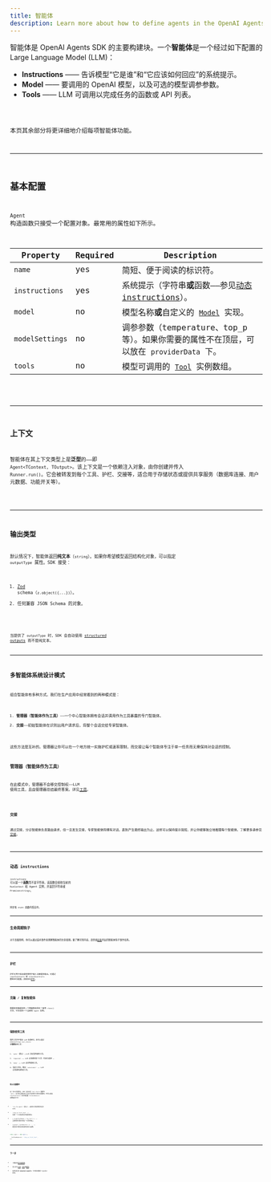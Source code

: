 ```yaml
---
title: 智能体
description: Learn more about how to define agents in the OpenAI Agents SDK for JavaScript / TypeScript
---
```



智能体是 OpenAI Agents SDK 的主要构建块。一个**智能体**是一个经过如下配置的 Large Language Model (LLM)：

- **Instructions** —— 告诉模型“它是谁”和“它应该如何回应”的系统提示。
- **Model** —— 要调用的 OpenAI 模型，以及可选的模型调参参数。
- **Tools** —— LLM 可调用以完成任务的函数或 API 列表。

<Code lang="typescript" code={simpleAgent} title="基础智能体定义" />

本页其余部分将更详细地介绍每项智能体功能。

---

## 基本配置

`Agent` 构造函数只接受一个配置对象。最常用的属性如下所示。

| Property        | Required | Description                                                                                |
| --------------- | -------- | ------------------------------------------------------------------------------------------ |
| `name`          | yes      | 简短、便于阅读的标识符。                                                                   |
| `instructions`  | yes      | 系统提示（字符串**或**函数——参见[动态 instructions](#dynamic-instructions)）。             |
| `model`         | no       | 模型名称**或**自定义的 [`Model`](/openai-agents-js/openai/agents/interfaces/model/) 实现。 |
| `modelSettings` | no       | 调参参数（temperature、top_p 等）。如果你需要的属性不在顶层，可以放在 `providerData` 下。  |
| `tools`         | no       | 模型可调用的 [`Tool`](/openai-agents-js/openai/agents/type-aliases/tool/) 实例数组。       |

<Code lang="typescript" code={agentWithTools} title="带工具的智能体" />

---

## 上下文

智能体在其上下文类型上是**泛型**的——即 `Agent<TContext, TOutput>`。该上下文是一个依赖注入对象，由你创建并传入 `Runner.run()`。它会被转发到每个工具、护栏、交接等，适合用于存储状态或提供共享服务（数据库连接、用户元数据、功能开关等）。

<Code lang="typescript" code={agentWithContext} title="带上下文的智能体" />

---

## 输出类型

默认情况下，智能体返回**纯文本**（`string`）。如果你希望模型返回结构化对象，可以指定 `outputType` 属性。SDK 接受：

1. [Zod](https://github.com/colinhacks/zod) schema（`z.object({...})`）。
2. 任何兼容 JSON Schema 的对象。

<Code
  lang="typescript"
  code={agentWithAodOutputType}
  title="使用 Zod 的结构化输出"
/>

当提供了 `outputType` 时，SDK 会自动使用
[structured outputs](https://platform.openai.com/docs/guides/structured-outputs) 而不是纯文本。

---

## 多智能体系统设计模式

组合智能体有多种方式。我们在生产应用中经常看到的两种模式是：

1. **管理器（智能体作为工具）**——一个中心智能体拥有会话并调用作为工具暴露的专门智能体。
2. **交接**——初始智能体在识别出用户请求后，将整个会话交给专家智能体。

这些方法是互补的。管理器让你可以在一个地方统一实施护栏或速率限制，而交接让每个智能体专注于单一任务而无需保持对会话的控制。

### 管理器（智能体作为工具）

在此模式中，管理器不会移交控制权——LLM 使用工具，且由管理器总结最终答案。详见[工具](/openai-agents-js/zh/guides/tools#agents-as-tools)。

<Code lang="typescript" code={agentsAsTools} title="智能体作为工具" />

### 交接

通过交接，分诊智能体负责路由请求，但一旦发生交接，专家智能体将拥有对话，直到产生最终输出为止。这样可以保持提示简短，并让你能够独立地推理每个智能体。了解更多请参见[交接](/openai-agents-js/zh/guides/handoffs)。

<Code lang="typescript" code={agentWithHandoffs} title="带交接的智能体" />

---

## 动态 instructions

`instructions` 可以是一个**函数**而不是字符串。该函数会接收当前的 `RunContext` 和 Agent 实例，并返回字符串或 `Promise<string>`。

<Code
  lang="typescript"
  code={agentWithDynamicInstructions}
  title="带动态 instructions 的智能体"
/>

同步和 `async` 函数均受支持。

---

## 生命周期钩子

对于高级用例，你可以通过监听事件来观察智能体的生命周期。要了解可用内容，请参阅[此处](https://github.com/openai/openai-agents-js/blob/main/packages/agents-core/src/lifecycle.ts)列出的智能体钩子事件名称。

<Code
  lang="typescript"
  code={agentWithLifecycleHooks}
  title="带生命周期钩子的智能体"
/>

---

## 护栏

护栏可用于验证或转换用户输入与智能体输出。可通过 `inputGuardrails` 和 `outputGuardrails` 数组进行配置。详情参见[护栏](/openai-agents-js/zh/guides/guardrails)。

---

## 克隆 / 复制智能体

需要现有智能体的一个略微修改版本？使用 `clone()` 方法，它会返回一个全新的 `Agent` 实例。

<Code lang="typescript" code={agentCloning} title="克隆智能体" />

---

## 强制使用工具

提供工具并不保证 LLM 会调用它。你可以通过 `modelSettings.tool_choice` 来**强制**使用工具：

1. `'auto'`（默认）——LLM 决定是否使用工具。
2. `'required'` —— LLM 必须调用某个工具（可自行选择）。
3. `'none'` —— LLM 必须**不**调用工具。
4. 指定工具名，例如 `'calculator'` —— LLM 必须调用该特定工具。

<Code lang="typescript" code={agentForcingToolUse} title="强制使用工具" />

### 防止无限循环

在一次工具调用后，SDK 会自动将 `tool_choice` 重置为 `'auto'`。这可防止模型进入反复尝试调用工具的无限循环。你可以通过 `resetToolChoice` 标志或配置 `toolUseBehavior` 来覆盖此行为：

- `'run_llm_again'`（默认）——使用工具结果再次运行 LLM。
- `'stop_on_first_tool'` —— 将第一个工具结果视为最终答案。
- `{ stopAtToolNames: ['my_tool'] }` —— 当调用到列表中的任一工具时停止。
- `(context, toolResults) => ...` —— 返回运行是否应结束的自定义函数。

```typescript
const agent = new Agent({
  ...,
  toolUseBehavior: 'stop_on_first_tool',
});
```

---

## 下一步

- 了解如何[运行智能体](/openai-agents-js/zh/guides/running-agents)。
- 深入学习[工具](/openai-agents-js/zh/guides/tools)、[护栏](/openai-agents-js/zh/guides/guardrails)和[模型](/openai-agents-js/zh/guides/models)。
- 在侧边栏的 **@openai/agents** 下浏览完整的 TypeDoc 参考。
